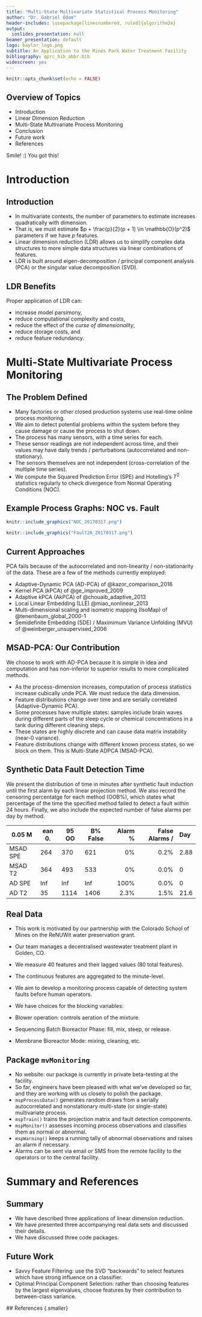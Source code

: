 ```yaml
---
title: "Multi-State Multivariate Statistical Process Monitoring"
author: "Dr. Gabriel Odom"
header-includes: \usepackage[linesnumbered, ruled]{algorithm2e}
output:
  ioslides_presentation: null
beamer_presentation: default
logo: baylor_logo.png
subtitle: An Application to the Mines Park Water Treatment Facility
bibliography: qprc_bib_abbr.bib
widescreen: yes
---
```



  ```r
knitr::opts_chunk$set(echo = FALSE)
```

## Overview of Topics

- Introduction
- Linear Dimension Reduction
- Multi-State Multivariate Process Monitoring
- Conclusion
- Future work
- References



<div class="notes">
  Smile! :) You got this!
  </div>
  
# Introduction
  
## Introduction
  
  - In multivariate contexts, the number of parameters to estimate increases quadratically with dimension.
- That is, we must estimate $p + \frac{p}{2}(p + 1) \in \mathbb{O}(p^2)$ parameters if we have $p$ features.
- Linear dimension reduction (LDR) allows us to simplify complex data structures to more simple data structures via linear combinations of features.
- LDR is built around eigen-decomposition / principal component analysis (PCA) or the singular value decomposition (SVD).


## LDR Benefits

Proper application of LDR can:
  
  - increase model parsimony,
- reduce computational complexity and costs,
- reduce the effect of the *curse of dimensionality*,
- reduce storage costs, and
- reduce feature redundancy.






# Multi-State Multivariate Process Monitoring

## The Problem Defined
- Many factories or other closed production systems use real-time online process monitoring.
- We aim to detect potential problems within the system before they cause damage or cause the process to shut down.
- The process has many sensors, with a time series for each.
- These sensor readings are not independent across time, and their values may have daily trends / perturbations (autocorrelated and non-stationary).
- The sensors themselves are not independent (cross-correlation of the multiple time series).
- We compute the Squared Prediction Error (SPE) and Hotelling's $T^2$ statistics regularly to check divergence from Normal Operating Conditions (NOC).

## Example Process Graphs: NOC vs. Fault
```r
knitr::include_graphics("NOC_20170317.png")
```
```r
knitr::include_graphics("Fault2A_20170317.png")
```

## Current Approaches
PCA fails because of the autocorrelated and non-linearity / non-stationarity of the data. These are a few of the methods currently employed:

- Adaptive-Dynamic PCA (AD-PCA) of @kazor_comparison_2016
- Kernel PCA (kPCA) of @ge_improved_2009
- Adaptive kPCA (AkPCA) of @chouaib_adaptive_2013
- Local Linear Embedding (LLE) @miao_nonlinear_2013
- Multi-dimensional scaling and isometric mapping (IsoMap) of @tenenbaum_global_2000-1
- Semidefinite Embedding (SDE) / Maximimum Variance Unfolding (MVU) of @weinberger_unsupervised_2006

## MSAD-PCA: Our Contribution
We choose to work with AD-PCA because it is simple in idea and computation and has non-inferior to superior results to more complicated methods.

- As the process-dimension increases, computation of process statistics increase cubically unde PCA. We must reduce the data dimension.
- Feature distributions change over time and are serially correlated (Adaptive-Dynamic PCA).
- Some processes have multiple states: samples include brain waves during different parts of the sleep cycle or chemical concentrations in a tank during different cleaning steps.
- These states are highly discrete and can cause data matrix instability (near-0 variance).
- Feature distributions change with different known process states, so we block on them. This is Multi-State ADPCA (MSAD-PCA).

## Synthetic Data Fault Detection Time
We present the distribution of time in minutes after synthetic fault induction until the first alarm by each linear projection method. We also record the censoring percentatge for each method (OOB%), which states what percentage of the time the specified method failed to detect a fault within 24 hours. Finally, we also include the expected number of false alarms per day by method.

0.05      Mean      0.95      OOB%   False Alarm %   False Alarms / Day
--------   --------   -------   -------   -------   -------         -------
MSAD SPE        264       370       621        0%   0.2%            2.88
MSAD T2         364       493       533        0%   0.0%            0
AD SPE          Inf       Inf       Inf      100%   0.0%            0
AD T2            35      1114      1406      2.3%   1.5%            21.6


## Real Data
- This work is motivated by our partnership with the Colorado School of Mines on the ReNUWit water preservation grant.
- Our team manages a decentralised wastewater treatment plant in Golden, CO.
- We measure 40 features and their lagged values (80 total features).
- The continuous features are aggregated to the minute-level.
- We aim to develop a monitoring process capable of detecting system faults before human operators.
- We have choices for the blocking variables:

+ Blower operation: controls aeration of the mixture.
+ Sequencing Batch Bioreactor Phase: fill, mix, steep, or release.
+ Membrane Bioreactor Mode: mixing, cleaning, etc.

## Package `mvMonitoring`
- No website: our package is currently in private beta-testing at the facility.    
- So far, engineers have been pleased with what we've developed so far, and they are working with us closely to polish the package. 
- `mspProcessData()` generates random draws from a serially autocorrelated and nonstationary multi-state (or single-state) multivariate process.
- `mspTrain()` trains the projection matrix and fault detection components.
- `mspMonitor()` assesses incoming process observations and classifies them as normal or abnormal.
- `mspWarning()` keeps a running tally of abnormal observations and raises an alarm if necessary.
- Alarms can be sent via email or SMS from the remote facility to the operators or to the central facility.




# Summary and References

## Summary

- We have described three applications of linear dimension reduction.
- We have presented three accompanying real data sets and discussed their details.
- We have discussed three code packages.

## Future Work
- Savvy Feature Filtering: use the SVD "backwards" to select features which have strong influence on a classifier.
- Optimal Principal Component Selection: rather than choosing features by the largest eigenvalues, choose features by their contribution to between-class variance.

<style>
  slides > slide { overflow: scroll; }
slides > slide:not(.nobackground):after {
  content: '';
}
</style>
  
  ## References {.smaller}
  
  
  
